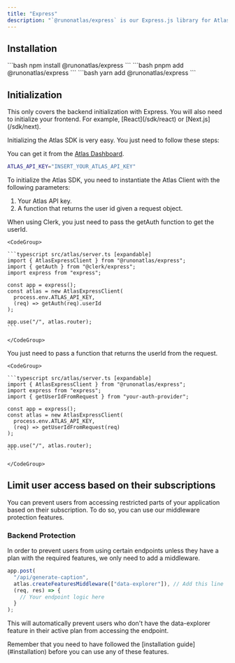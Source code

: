 ```yaml
---
title: "Express"
description: "`@runonatlas/express` is our Express.js library for Atlas, which provides all the middleware and backend resources you need."
---
```


## Installation

<Tabs>
  <Tab title="npm">
  ```bash
  npm install @runonatlas/express
  ```
  </Tab>
  <Tab title="pnpm">
  ```bash
  pnpm add @runonatlas/express
  ```
  </Tab>
  <Tab title="yarn">
  ```bash
  yarn add @runonatlas/express
  ```
  </Tab>
</Tabs>

## Initialization

<Warning>
This only covers the backend initialization with Express. You will also need to initialize your frontend. For example, [React](/sdk/react) or [Next.js](/sdk/next).
</Warning>

Initializing the Atlas SDK is very easy. You just need to follow these steps:

<Steps>

<Step title="Set the Atlas API key in the environment variables">

You can get it from the [Atlas Dashboard](https://app.runonatlas.com).

```bash .env
ATLAS_API_KEY="INSERT_YOUR_ATLAS_API_KEY"
```

</Step>

<Step title="Create the Atlas Express Client">

To initialize the Atlas SDK, you need to instantiate the Atlas Client with the following parameters:

1. Your Atlas API key.
2. A function that returns the user id given a request object.

<Tabs>
  <Tab title="Using Clerk">
    When using Clerk, you just need to pass the getAuth function to get the userId.

    <CodeGroup>

    ```typescript src/atlas/server.ts [expandable]
    import { AtlasExpressClient } from "@runonatlas/express";
    import { getAuth } from "@clerk/express";
    import express from "express";

    const app = express();
    const atlas = new AtlasExpressClient(
      process.env.ATLAS_API_KEY,
      (req) => getAuth(req).userId
    );

    app.use("/", atlas.router);
    ```

    </CodeGroup>

  </Tab>
  <Tab title="Using any authentication provider">
    You just need to pass a function that returns the userId from the request.

    <CodeGroup>

    ```typescript src/atlas/server.ts [expandable]
    import { AtlasExpressClient } from "@runonatlas/express";
    import express from "express";
    import { getUserIdFromRequest } from "your-auth-provider";

    const app = express();
    const atlas = new AtlasExpressClient(
      process.env.ATLAS_API_KEY,
      (req) => getUserIdFromRequest(req)
    );

    app.use("/", atlas.router);
    ```

    </CodeGroup>

  </Tab>
</Tabs>


</Step>

</Steps>

## Limit user access based on their subscriptions

You can prevent users from accessing restricted parts of your application based on their subscription. To do so, you can use our middleware protection features.

### Backend Protection

In order to prevent users from using certain endpoints unless they have a plan with the required features, we only need to add a middleware.

```typescript
app.post(
  "/api/generate-caption",
  atlas.createFeaturesMiddleware(["data-explorer"]), // Add this line
  (req, res) => {
    // Your endpoint logic here
  }
);
```

This will automatically prevent users who don't have the data-explorer feature in their active plan from accessing the endpoint.

<Warning>
  Remember that you need to have followed the [installation guide](#installation) before you can use any of these features.
</Warning> 
